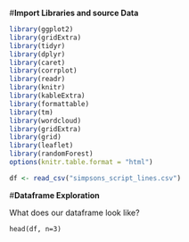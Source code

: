 #**Import Libraries and source Data**

```r
library(ggplot2)
library(gridExtra)
library(tidyr)
library(dplyr)
library(caret)
library(corrplot)
library(readr)
library(knitr)
library(kableExtra)
library(formattable)
library(tm)
library(wordcloud)
library(gridExtra)
library(grid)
library(leaflet)
library(randomForest)
options(knitr.table.format = "html") 

df <- read_csv("simpsons_script_lines.csv")
```

#**Dataframe Exploration**

What does our dataframe look like?

```head(df, n=3)```
